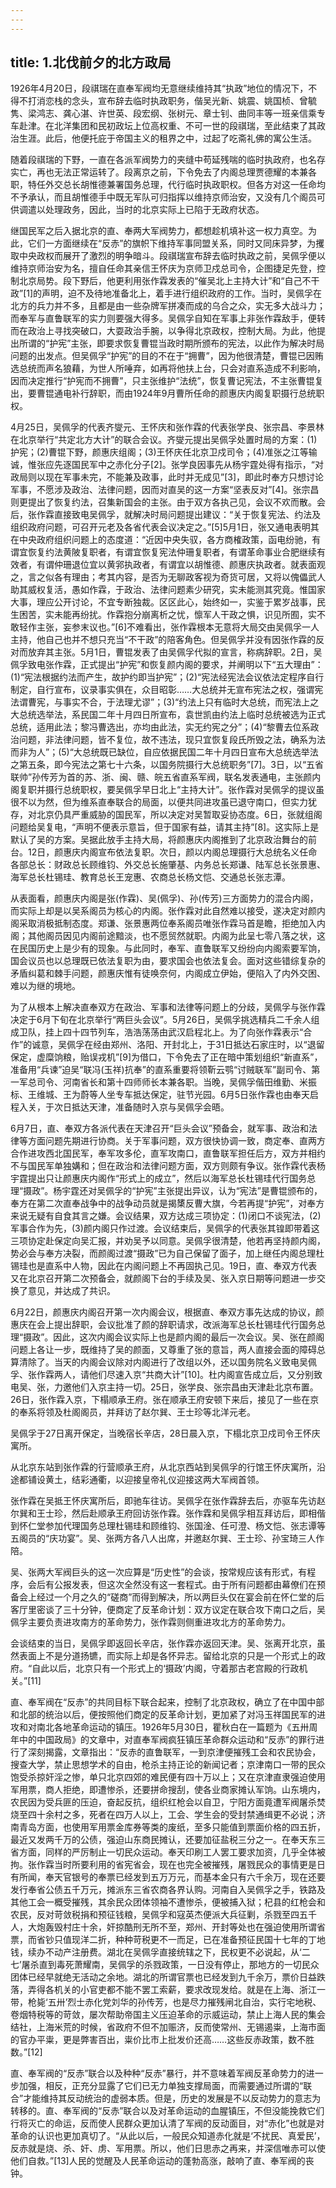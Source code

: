 ```yaml
---
---
---
```

title: 1.北伐前夕的北方政局
---




1926年4月20日，段祺瑞在直奉军阀均无意继续维持其“执政”地位的情况下，不得不打消恋栈的念头，宣布辞去临时执政职务，偕吴光新、姚震、姚国桢、曾毓隽、梁鸿志、龚心湛、许世英、段宏纲、张树元、章士钊、曲同丰等一班亲信乘专车赴津。在北洋集团和民初政坛上位高权重、不可一世的段祺瑞，至此结束了其政治生涯。此后，他便托庇于帝国主义的租界之中，过起了吃斋礼佛的寓公生活。

随着段祺瑞的下野，一直在各派军阀势力的夹缝中苟延残喘的临时执政府，也名存实亡，再也无法正常运转了。段离京之前，下令免去了内阁总理贾德耀的本兼各职，特任外交总长胡惟德兼署国务总理，代行临时执政职权。但各方对这一任命均不予承认，而且胡惟德手中既无军队可归指挥以维持京师治安，又没有几个阁员可供调遣以处理政务，因此，当时的北京实际上已陷于无政府状态。

继国民军之后入据北京的直、奉两大军阀势力，都想趁机填补这一权力真空。为此，它们一方面继续在“反赤”的旗帜下维持军事同盟关系，同时又同床异梦，为攫取中央政权而展开了激烈的明争暗斗。段祺瑞宣布辞去临时执政之前，吴佩孚便以维持京师治安为名，擅自任命其亲信王怀庆为京师卫戍总司令，企图捷足先登，控制北京局势。段下野后，他更利用张作霖发表的“催吴北上主持大计”和“自己不干政”[1]的声明，迫不及待地准备北上，着手进行组织政府的工作。当时，吴佩孚在北方的兵力并不多，且都是由一些杂牌军拼凑而成的乌合之众，实无多大战斗力；而奉军与直鲁联军的实力则要强大得多。吴佩孚自知在军事上非张作霖敌手，便转而在政治上寻找突破口，大耍政治手腕，以争得北京政权，控制大局。为此，他提出所谓的“护宪”主张，即要求恢复曹锟当政时期所颁布的宪法，以此作为解决时局问题的出发点。但吴佩孚“护宪”的目的不在于“拥曹”，因为他很清楚，曹锟已因贿选总统而声名狼藉，为世人所唾弃，如再将他扶上台，只会对直系造成不利影响，因而决定推行“护宪而不拥曹”，只主张维护“法统”，恢复曹记宪法，不主张曹锟复出，要曹锟通电补行辞职，而由1924年9月曹所任命的颜惠庆内阁复职摄行总统职权。

4月25日，吴佩孚的代表齐燮元、王怀庆和张作霖的代表张学良、张宗昌、李景林在北京举行“共定北方大计”的联合会议。齐燮元提出吴佩孚处置时局的方案：(1)护宪；(2)曹锟下野，颜惠庆组阁；(3)王怀庆任北京卫戍司令；(4)准张之江等输诚，惟张应先逐国民军中之赤化分子[2]。张学良因事先从杨宇霆处得有指示，“对政局则以现在军事未完，不能兼及政事，此时并无成见”[3]，即此时奉方只想讨论军事，不愿涉及政治、法律问题，因而对直吴的这一方案“坚表反对”[4]。张宗昌则更提出了恢复约法，召集新国会的主张。由于双方各执己见，会议不欢而散。会后，张作霖直接致电吴佩孚，就解决时局问题提出建议：“关于恢复宪法、约法及组织政府问题，可召开元老及各省代表会议决定之。”[5]5月1日，张又通电表明其在中央政府组织问题上的态度道：“近因中央失驭，各方商榷政策，函电纷驰，有谓宜恢复约法黄陂复职者，有谓宜恢复宪法仲珊复职者，有谓革命事业合肥继续有效者，有谓仲珊退位宜以黄郛执政者，有谓宜以胡惟德、颜惠庆执政者。就表面观之，言之似各有理由；考其内容，是否为无聊政客视为奇货可居，又将以傀儡武人助其威权复活，愚如作霖，于政治、法律问题素少研究，实未能测其究竟。惟国家大事，理应公开讨论，不宜专断独裁。区区此心，始终如一，实鉴于累岁战事，民生困苦，实未能再纷扰。作霖抱分崩离析之忧，懔军人干政之惧，识见所囿，实不敢轻作主张，妄参末议也。”[6]不难看出，张作霖根本无意将大局交由吴佩孚一人主持，他自己也并不想只充当“不干政”的陪客角色。但吴佩孚并没有因张作霖的反对而放弃其主张。5月1日，曹锟发表了由吴佩孚代拟的宣言，称病辞职。2日，吴佩孚致电张作霖，正式提出“护宪”和恢复颜内阁的要求，并阐明以下“五大理由”：(1)“宪法根据约法而产生，故护约即当护宪”；(2)“宪法经宪法会议依法定程序自行制定，自行宣布，议录事实俱在，众目昭彰……大总统并无宣布宪法之权，强谓宪法谓曹宪，与事实不合，于法理尤谬”；(3)“约法上只有临时大总统，而宪法上之大总统选举法，系民国二年十月四日所宣布，袁世凯由约法上临时总统被选为正式总统，适用此法；黎冯曹选出，亦均由此法，实无约宪之分”；(4)“黎曹去位系政治问题，非法律问题，皆不复位，故不违法，现只宜恢复段氏所毁之法，确系为法而非为人”；(5)“大总统既已缺位，自应依据民国二年十月四日宣布大总统选举法之第五条，即今宪法之第七十六条，以国务院摄行大总统职务”[7]。3日，以“五省联帅”孙传芳为首的苏、浙、闽、赣、皖五省直系军阀，联名发表通电，主张颜内阁复职并摄行总统职权，要吴佩孚早日北上“主持大计”。张作霖对吴佩孚的提议虽很不以为然，但为维系直奉联合的局面，以便共同进攻虽已退守南口，但实力犹存，对北京仍具严重威胁的国民军，所以决定对吴暂取妥协态度。6日，张就组阁问题给吴复电，“声明不便表示意旨，但于国家有益，请其主持”[8]。这实际上是默认了吴的方案。吴据此放手主持大局，将颜惠庆内阁推到了北京政治舞台的前台。12日，颜惠庆内阁宣布依法复职。次日，颜以内阁总理摄行大总统名义任命各部总长：财政总长顾维钧、外交总长施肇基、内务总长郑谦、陆军总长张景惠、海军总长杜锡珪、教育总长王宠惠、农商总长杨文恺、交通总长张志潭。

从表面看，颜惠庆内阁是张(作霖)、吴(佩孚)、孙(传芳)三方面势力的混合内阁，而实际上却是以吴系阁员为核心的内阁。张作霖对此自然难以接受，遂决定对颜内阁采取消极抵制态度。郑谦、张景惠两位奉系阁员唯张作霖马首是瞻，拒绝加入内阁；其他阁员因见内阁前途黯淡，也不愿贸然就职。内阁为此呈七零八落之状，这在民国历史上是少有的现象。与此同时，奉军、直鲁联军又纷纷向内阁索要军饷，国会议员也以总理既已依法复职为由，要求国会也依法复会。面对这些错综复杂的矛盾纠葛和棘手问题，颜惠庆惟有徒唤奈何，内阁成立伊始，便陷入了内外交困、难以为继的境地。

为了从根本上解决直奉双方在政治、军事和法律等问题上的分歧，吴佩孚与张作霖决定于6月下旬在北京举行“两巨头会议”。5月26日，吴佩孚挑选精兵二千余人组成卫队，挂上四十四节列车，浩浩荡荡由武汉启程北上。为了向张作霖表示“合作”的诚意，吴佩孚在经由郑州、洛阳、开封北上，于31日抵达石家庄时，以“退留保定，虚糜饷粮，贻误戎机”[9]为借口，下令免去了正在暗中策划组织“新直系”，准备用“兵谏”迫吴“联冯(玉祥)抗奉”的直系重要将领靳云鹗“讨贼联军”副司令、第一军总司令、河南省长和第十四师师长本兼各职。当晚，吴佩孚偕田维勤、米振标、王维城、王为蔚等人坐专车抵达保定，驻节光园。6月5日张作霖也由奉天启程入关，于次日抵达天津，准备随时入京与吴佩孚会晤。

6月7日，直、奉双方各派代表在天津召开“巨头会议”预备会，就军事、政治和法律等方面问题先期进行协商。关于军事问题，双方很快协调一致，商定奉、直两方合作进攻西北国民军，奉军攻多伦，直军攻南口，直鲁联军担任后方，双方并相约不与国民军单独媾和；但在政治和法律问题方面，双方则颇有争议。张作霖代表杨宇霆提出只让颜惠庆内阁作“形式上的成立”，然后以海军总长杜锡珪代行国务总理“摄政”。杨宇霆还对吴佩孚的“护宪”主张提出异议，认为“宪法”是曹锟颁布的，奉方在第二次直奉战争中的战争动员就是揭橥反曹大旗，今若再提“护宪”，对奉方来说无疑有自食其言之嫌。会议结果，双方达成三项协定：(1)闭口不谈宪法，(2)军事合作为先，(3)颜内阁只作过渡。会议结束后，吴佩孚的代表张其锽即带着这三项协定赴保定向吴汇报，并劝吴予以同意。吴佩孚很清楚，他若再坚持颜内阁，势必会与奉方决裂，而颜阁过渡“摄政”已为自己保留了面子，加上继任内阁总理杜锡珪也是直系中人物，因此在内阁问题上不再固执己见。19日，直、奉双方代表又在北京召开第二次预备会，就颜阁下台的手续及吴、张入京日期等问题进一步交换了意见，并达成了共识。

6月22日，颜惠庆内阁召开第一次内阁会议，根据直、奉双方事先达成的协议，颜惠庆在会上提出辞职，会议批准了颜的辞职请求，改派海军总长杜锡珪代行国务总理“摄政”。因此，这次内阁会议实际上也是颜内阁的最后一次会议。吴、张在颜阁问题上各让一步，既维持了吴的颜面，又尊重了张的意旨，两人直接会面的障碍总算清除了。当天的内阁会议除对内阁进行了改组以外，还以国务院名义致电吴佩孚、张作霖两人，请他们尽速入京“共商大计”[10]。杜内阁宣告成立后，又分别致电吴、张，力邀他们入京主持一切。25日，张学良、张宗昌由天津赴北京布置。26日，张作霖入京，下榻顺承王府。张在顺承王府安顿下来后，接见了一些在京的奉系将领及杜阁阁员，并拜访了赵尔巽、王士珍等北洋元老。

吴佩孚于27日离开保定，当晚宿长辛店，28日晨入京，下榻北京卫戍司令王怀庆寓所。

从北京东站到张作霖的行营顺承王府，从北京西站到吴佩孚的行馆王怀庆寓所，沿途都铺设黄土，结彩通衢，以迎接皇帝礼仪迎接这两大军阀首领。

张作霖在吴抵王怀庆寓所后，即驰车往访。吴佩孚在张作霖辞去后，亦驱车先访赵尔巽和王士珍，然后赴顺承王府回访张作霖。张作霖和吴佩孚相互拜访后，即相偕到怀仁堂参加代理国务总理杜锡珪和顾维钧、张国淦、任可澄、杨文恺、张志谭等五阁员的“庆功宴”。吴、张两方各八人出席，并邀赵尔巽、王士珍、孙宝琦三人作陪。

吴、张两大军阀巨头的这一次应算是“历史性”的会谈，按常规应该有形式，有程序，会后有公报发表，但这次全然没有这一套程式。由于所有问题都由幕僚们在预备会上经过一个月之久的“磋商”而得到解决，所以两巨头仅在宴会前在怀仁堂的后客厅里密谈了三十分钟，便商定了反革命计划：双方议定在联合攻下南口之后，吴佩孚主要负责进攻南方的革命势力，张作霖则侧重进攻北方的革命势力。

会谈结束的当日，吴佩孚即返回长辛店，张作霖亦返回天津。吴、张离开北京，虽然表面上不是分道扬镳，而实际上却是各怀异志。留给北京的只是一个形式上的政府。“自此以后，北京只有一个形式上的‘摄政’内阁，守着那古老宫殿的行政机关。”[11]

直、奉军阀在“反赤”的共同目标下联合起来，控制了北京政权，确立了在中国中部和北部的统治以后，便按照他们商定的反革命计划，更加紧了对冯玉祥国民军的进攻和对南北各地革命运动的镇压。1926年5月30日，瞿秋白在一篇题为《五卅周年中的中国政局》的文章中，对直奉军阀疯狂镇压革命群众运动和“反赤”的罪行进行了深刻揭露，文章指出：“反赤的直鲁联军，一到京津便摧残工会和农民协会，搜查大学，禁止思想学术的自由，枪杀主持正论的新闻记者；京津南口一带的民众饱受杀掠奸淫之惨，单只北京四郊的难民便有四十万以上；又在京津直隶强迫使用军用票，商人拒绝，即遭惨杀，还要拼命搜刮，使各业商家摊认军饷。山东境内，农民因为受兵匪的压迫，奋起反抗，组织红枪会以自卫，宁阳方面竟遭军阀屠杀焚烧至四十余村之多，死者在四万人以上，工会、学生会的受封禁通缉更不必说；济南青岛方面，也使用军用票金库券等类的废纸，至多只能值到票面价格的四五折，最近又发两千万的公债，强迫山东商民摊认，还要加征盐税三分之一。在奉天东三省方面，同样的严厉制止一切民众运动。奉天印刷工人罢工要求加资，几乎全体被拘。张作霖当时所要利用的省宪省会，现在也完全被摧残，屠戮民众的事情更是日有所闻，奉天官银号的奉票已经发到五万万元，而基本金只有六千余万，现在还要发行奉省公债五千万元，摊派东三省农商各界认购。河南自入吴佩孚之手，铁路及其他工会一概受摧残，其余民众团体领袖不遭惨杀，便被捕入狱；杞县的红枪会和农民，反对苛敛税捐和预征钱粮，吴佩孚和寇英杰便派大兵征剿，杀戮至四五千人，大炮轰毁村庄十余，奸掠酷刑无所不至，郑州、开封等处也在强迫使用所谓省票，而省钞只值现洋二折，种种苛税更不一而足，已在准备预征民国十七年的丁地钱，续办不动产注册费。湖北在吴佩孚直接统辖之下，民权更不必说起，从‘二七’屠杀直到毒死萧耀南，吴佩孚的杀戮政策，一日没有停止，那地方的一切民众团体已经早就绝无活动之余地。湖北的所谓官票也已经发到九千余万，票价日益跌落，弄得各机关的小官吏都不能不罢工索薪，要求改现发给。就是在上海、浙江一带，枪毙‘五卅’烈士赤化党刘华的孙传芳，也是尽力摧残闸北自治，实行宅地税、卷烟特税等的苛敛，屡次帮助帝国主义压迫革命的示威运动，禁止上海人民的集会结社，上海米荒的时候，省政府不但不加赈济，反而使常州、无锡遏粜，上海市面的官办平粜，更是弊害百出，粜价比市上批发价还高……这些反赤政策，数不胜数。”[12]

直、奉军阀的“反赤”联合以及种种“反赤”暴行，并不意味着军阀反革命势力的进一步加强，相反，正充分显露了它们已无力单独支撑局面，而需要通过所谓的“联合”才能维持其反动统治的虚弱本质。但是，历史的发展是不以反动势力的意志为转移的。直、奉军阀的“反赤”联合以及对革命运动的血腥镇压，不但没能挽救它们行将灭亡的命运，反而使人民群众更加认清了军阀的反动面目，对“赤化”也就是对革命的认识也更加真切了。“从此以后，一般民众知道赤化就是‘不扰民、真爱民’，反赤就是烧、杀、奸、虏、军用票。所以，他们日思赤之再来，并深信唯赤可以使他们自救。”[13]人民的觉醒及人民革命运动的蓬勃高涨，敲响了直、奉军阀的丧钟。